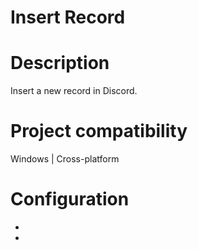 ﻿# Insert Record

# Description

Insert a new record in Discord.

# Project compatibility

Windows | Cross-platform

# Configuration

* 
*
